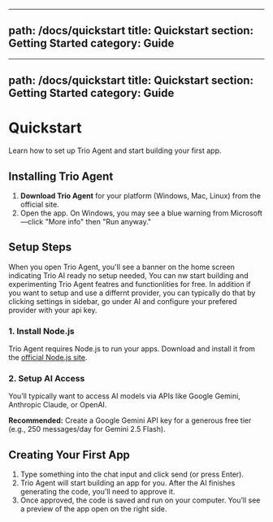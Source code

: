 
---
path: /docs/quickstart
title: Quickstart
section: Getting Started
category: Guide
---

---
path: /docs/quickstart
title: Quickstart
section: Getting Started
category: Guide
---

# Quickstart

Learn how to set up Trio Agent and start building your first app.

## Installing Trio Agent
1. **Download Trio Agent** for your platform (Windows, Mac, Linux) from the official site.
2. Open the app. On Windows, you may see a blue warning from Microsoft—click "More info" then "Run anyway."

## Setup Steps
When you open Trio Agent, you'll see a banner on the home screen indicating  Trio AI ready no setup needed, You can nw start building and experimenting Trio Agent featres and functionlities for free. In addition if you want to setup and use a differnt provider, you can typically do that by clicking settings in sidebar, go under AI and configure your prefered provider with your api key.

### 1. Install Node.js
Trio Agent requires Node.js to run your apps. Download and install it from the [official Node.js site](https://nodejs.org/).

### 2. Setup AI Access
You’ll typically want to access AI models via APIs like Google Gemini, Anthropic Claude, or OpenAI.

**Recommended:** Create a Google Gemini API key for a generous free tier (e.g., 250 messages/day for Gemini 2.5 Flash).

## Creating Your First App
1. Type something into the chat input and click send (or press Enter).
2. Trio Agent will start building an app for you. After the AI finishes generating the code, you'll need to approve it.
3. Once approved, the code is saved and run on your computer. You’ll see a preview of the app open on the right side.
